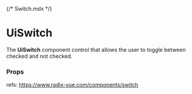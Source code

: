 {/* Switch.mdx */}


<Meta of={SwitchStories} name="Docs" />

# UiSwitch

The **UiSwitch** component control that allows the user to toggle between checked and not checked.

<Canvas of={SwitchStories.DefaultSwitch} />

<Canvas of={SwitchStories.SolidSwitch} />

### Props

refs: https://www.radix-vue.com/components/switch

